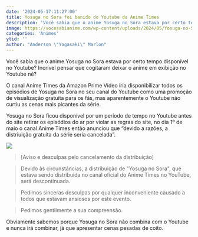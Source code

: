 ```yaml
---
date: '2024-05-17:11:27:00'
title: Yosuga no Sora foi banido do Youtube da Anime Times
description: 'Você sabia que o anime Yosuga no Sora estava por certo tempo disponível no Youtube? Incrível pensar que cogitaram deixar o anime em exibição no Youtube né?'
image: https://vocesabianime.com/wp-content/uploads/2024/05/Yosuga-no-Sora-e-banido-do-Youtube.jpg
categories: 'Animes'
ytid: ''
author: "Anderson \"Yagasaki\" Marlon"
---
```


Você sabia que o anime Yosuga no Sora estava por certo tempo disponível no Youtube? Incrível pensar que cogitaram deixar o anime em exibição no Youtube né?

O canal Anime Times da Amazon Prime Video iria disponibilizar todos os episódios de Yosuga no Sora no seu canal do Youtube como uma promoção de visualização gratuita para os fãs, mas aparentemente o Youtube não curtiu as cenas mais picantes da série.

Yosuga no Sora ficou disponível por um período de tempo no Youtube antes do site retirar os episódios do ar por violar as regras do site, no dia 1º de maio o canal Anime Times então anunciou que “devido a razões, a distriuição gratuita da série seria cancelada”.

![](https://vocesabianime.com/wp-content/uploads/2024/05/Yosuga-no-sora-banido-do-youtube.png)

> [Aviso e desculpas pelo cancelamento da distribuição]

> Devido às circunstâncias, a distribuição de "Yosuga no Sora", que estava sendo distribuída no canal oficial do Anime Times no YouTube, será descontinuada.

> Pedimos sinceras desculpas por qualquer inconveniente causado a todos que estavam ansiosos por este evento.

> Pedimos gentilmente a sua compreensão.

Obviamente sabemos porque Yosuga no Sora não combina com o Youtube e nunca irá combinar, já que apresentar cenas pesadas de coito.
